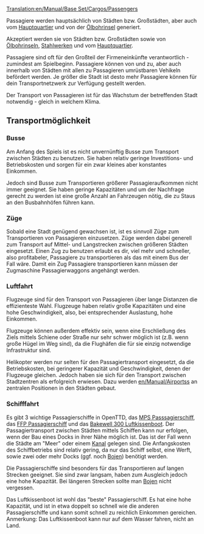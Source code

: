 [[Translation:en/Manual/Base Set/Cargos/Passengers]]
{{de/Übersetzung|en/Manual/Base Set/Cargos/Passengers|99}}

{{de/Manual/Base Set/Cargos/Fracht|Name=Passagiere
|Image=en/Manual/Base Set/Cargos/Town.png
|Produzent=[[de/Manual/Stadt|Stadt]], [[de/Ölbohrinsel|Ölbohrinsel]], [[de/Firmensitz|Firmensitz]]
|Konsument=[[de/Manual/Stadt|Stadt]], [[de/Ölbohrinsel|Ölbohrinsel]], [[de/Stahlwalzwerk|Stahlwalzwerk]], [[de/Firmensitz|Firmensitz]]
}}

Passagiere werden hauptsächlich von Städten bzw. Großstädten, aber auch vom [[de/Hauptquartier|Hauptquartier]] und von der [[de/Ölbohrinsel|Ölbohrinsel]] generiert.

Akzeptiert werden sie von Städten bzw. Großstädten sowie von [[de/Ölbohrinsel|Ölbohrinsel]]n, [[de/Stahlwalzwerk|Stahlwerk]]en und vom [[de/Hauptquartier|Hauptquartier]]. 

Passagiere sind oft für den Großteil der Firmeneinkünfte verantwortlich - zumindest am Spielbeginn. Passagiere können von und zu, aber auch innerhalb von Städten mit allen zu Passagieren umrüstbaren Vehikeln befördert werden. Je größer die Stadt ist desto mehr Passagiere können für dein Transportnetzwerk zur Verfügung gestellt werden.

Der Transport von Passagieren ist für das Wachstum der betreffenden Stadt notwendig - gleich in welchem Klima.

==Transportmöglichkeit==

===Busse===
Am Anfang des Spiels ist es nicht unvernünftig Busse zum Transport zwischen Städten zu benutzen. Sie haben relativ geringe Investitions- und Betriebskosten und sorgen für ein zwar kleines aber konstantes Einkommen.

Jedoch sind Busse zum Transportieren größerer Passagieraufkommen nicht immer geeignet. Sie haben geringe Kapazitäten und um der Nachfrage gerecht zu werden ist eine große Anzahl an Fahrzeugen nötig, die zu Staus an den Busbahnhöfen führen kann.

===Züge===
Sobald eine Stadt genügend gewachsen ist, ist es sinnvoll Züge zum Transportieren von Passagieren einzusetzen.
Züge werden dabei generell zum Transport auf Mittel- und Langstrecken zwischen größeren Städten eingesetzt.
Einen Zug zu benutzen erlaubt es dir, viel mehr und schneller, also profitabeler, Passagiere zu transportieren als das mit einem Bus der Fall wäre.
Damit ein Zug Passagiere transportieren kann müssen der Zugmaschine Passagierwaggons angehängt werden. 

===Luftfahrt===
Flugzeuge sind für den Transport von Passagieren über lange Distanzen die effizienteste Wahl. Flugzeuge haben relativ große Kapazitäten und eine hohe Geschwindigkeit, also, bei entsprechender Auslastung, hohe Einkommen.

Flugzeuge können außerdem effektiv sein, wenn eine Erschließung des Ziels mittels Schiene oder Straße nur sehr schwer möglich ist (z.B. wenn große Hügel im Weg sind), da die Flughäfen die für sie einzig notwendige Infrastruktur sind.

Helikopter werden nur selten für den Passagiertransport eingesetzt, da die Betriebskosten, bei geringerer Kapazität und Geschwindigkeit, denen der Flugzeuge gleichen. Jedoch haben sie sich für den Transport zwischen Stadtzentren als erfolgreich erwiesen. Dazu werden [[en/Manual/Airports]]s an zentralen Positionen in den Städten gebaut.

===Schifffahrt===
Es gibt 3 wichtige Passagierschiffe in OpenTTD, das [[de/MPS Passsagierschiff|MPS Passsagierschiff]], das [[de/FFP Passagierschiff|FFP Passagierschiff]] und das [[de/Bakewell 300 Luftkissenboot|Bakewell 300 Luftkissenboot]].
Der Passagiertransport zwischen Städten mittels Schiffen kann nur erfolgen, wenn der Bau eines Docks in ihrer Nähe möglich ist. Das ist der Fall wenn die Städte am "Meer" oder einem [[de/Kanal|Kanal]] gelegen sind. 
Die Anfangskosten des Schiffbetriebs sind relativ gering, da nur das Schiff selbst, eine Werft, sowie zwei oder mehr Docks (ggf. noch [[de/Boje|Boje]]n) benötigt werden.

Die Passagierschiffe sind besonders für das Transportieren auf langen Strecken geeignet. Sie sind zwar langsam, haben zum Ausgleich jedoch eine hohe Kapazität.
Bei längeren Strecken sollte man [[de/Boje|Boje]]n nicht vergessen. 

Das Luftkissenboot ist wohl das "beste" Passagierschiff. Es hat eine hohe Kapazität, und ist in etwa doppelt so schnell wie die anderen Passagierschiffe und kann somit schnell zu reichlich Einkommen gereichen. Anmerkung: Das Luftkissenboot kann nur auf dem Wasser fahren, nicht an Land.